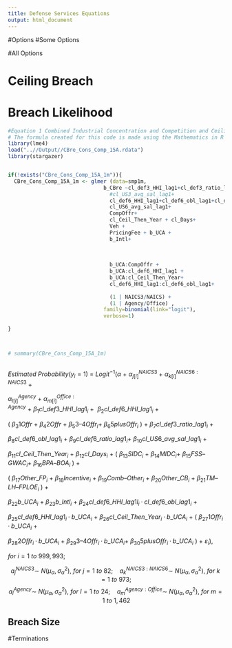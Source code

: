 ```yaml
---
title: Defense Services Equations
output: html_document
---
```


#Options
#Some Options

#All Options

# Ceiling Breach
# Breach Likelihood
```r
#Equation 1 Combined Industrial Concentration and Competition and Ceiling Breaches Likelihood
# The formula created for this code is made using the Mathematics in R Markdown. For more about Mathematics formatting in R Markdown, see my "Mathematics Formatting in R Markdown" file.
library(lme4)
load("..//Output//CBre_Cons_Comp_15A.rdata")
library(stargazer)


if(!exists("CBre_Cons_Comp_15A_1m")){
  CBre_Cons_Comp_15A_1m <- glmer (data=smp1m,
                               b_CBre ~cl_def3_HHI_lag1+cl_def3_ratio_lag1+#cl_def3_obl_lag1+
                                 #cl_US3_avg_sal_lag1+
                                 cl_def6_HHI_lag1+cl_def6_obl_lag1+cl_def6_ratio_lag1+
                                 cl_US6_avg_sal_lag1+
                                 CompOffr+
                                 cl_Ceil_Then_Year + cl_Days+ 
                                 Veh +
                                 PricingFee + b_UCA +
                                 b_Intl+
                                 
                                 
                                 
                                 b_UCA:CompOffr +
                                 b_UCA:cl_def6_HHI_lag1 + 
                                 b_UCA:cl_Ceil_Then_Year+
                                 cl_def6_HHI_lag1:cl_def6_obl_lag1+
                                 
                                 (1 | NAICS3/NAICS) + 
                                 (1 | Agency/Office) ,
                               family=binomial(link="logit"),
                               verbose=1)
  
}



# summary(CBre_Cons_Comp_15A_1m)
  
```

$Estimated~Probability(y_i = 1)~=~Logit^{-1}(α~+~α^{NAICS3}_{j[i]}~+~α^{NAICS6:NAICS3}_{k[i]}~+~$

$α^{Agency}_{l[i]}~+~α^{Office:Agency}_{m[i]}~+~β_{1}cl\_def3\_HHI\_lag1_{i}~+~~β_{2}cl\_def6\_HHI\_lag1_{i}~+$

$(~β_{3}1Offr~+~β_{4}2Offr~+~β_{5}3–4Offr_{i}+~β_{6}5plusOffr_{i}~)~+~β_{7}cl\_def3\_ratio\_lag1_{i}~+$

$β_8cl\_def6\_obl\_lag1_{i}~+~β_9cl\_def6\_ratio\_lag1_{i}+~β_{10}cl\_US6\_avg\_sal\_lag1_{i}~+$

$β_{11}cl\_Ceil\_Then\_Year_{i}~+~β_{12}cl\_Days_{i}~+~(~β_{13}SIDC_{i}~+~β_{14}MIDC_{i}+~β_{15}FSS–GWAC_{i}+~β_{16}BPA–BOA_{i}~)~+$

$(~β_{17}Other\_FP_{i}~+~β_{18}Incentive_{i}~+~β_{19}Comb–Other_{i}~+~β_{20}Other\_CB_{i}~+~β_{21}TM–LH–FPLOE_{i}~)~+$

$β_{22}b\_UCA_{i}~+~β_{23}b\_Intl_{i}~+~β_{24}cl\_def6\_HHI\_lag1l_{i}·cl\_def6\_obl\_lag1_{i}~+$

$β_{25}cl\_def6\_HHI\_lag1_{i}·b\_UCA_{i}~+~β_{26}cl\_Ceil\_Then\_Year_{i}·b\_UCA_{i}~+~(~β_{27}1Offr_{i}·b\_UCA_{i}~+$

$β_{28}2Offr_{i}·b\_UCA_{i}~+~β_{29}3–4Offr_{i}·b\_UCA_{i}+~β_{30}5plusOffr_{i}·b\_UCA_{i}~)~+~ε_{i}),$ 

$for~i=  1~to~999,993;$

$$a^{NAICS3}_{j}\sim~N(μ_{α},σ^{2}_{α}),~for~j= 1~to~82;~~~~ a^{NAICS3:NAICS6}_{k}\sim~N(μ_{α},σ^{2}_{α}),~for~k= 1~to~973;$$
$$a^{Agency}_{l}\sim~N(μ_{α},σ^{2}_{α}),~for~l= 1~to~24; ~~~~a^{Agency:Office}_{m}\sim~N(μ_{α},σ^{2}_{α}),~for~m= 1~to~1,462$$

## Breach Size

#Terminations


